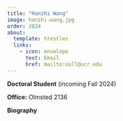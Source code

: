 ```yaml
---
title: "Hanzhi Wang"
image: hanzhi-wang.jpg
order: 2024
about:
  template: trestles
  links:
    - icon: envelope
      text: Email
      href: mailto:null@ucr.edu
---
```


[**Doctoral Student**]{.text-primary}
[(incoming Fall 2024)]{.text-secondary}

**Office:** Olmsted 2136 <br/>

**Biography**

